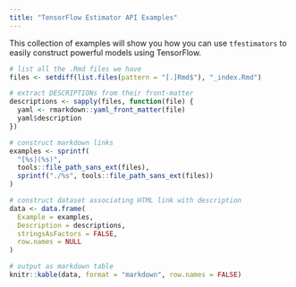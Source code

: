 ```yaml
---
title: "TensorFlow Estimator API Examples"
---
```


This collection of examples will show you how you can use
`tfestimators` to easily construct powerful models using TensorFlow.

```r
# list all the .Rmd files we have
files <- setdiff(list.files(pattern = "[.]Rmd$"), "_index.Rmd")

# extract DESCRIPTIONs from their front-matter
descriptions <- sapply(files, function(file) {
  yaml <- rmarkdown::yaml_front_matter(file)
  yaml$description
})

# construct markdown links
examples <- sprintf(
  "[%s](%s)",
  tools::file_path_sans_ext(files),
  sprintf("./%s", tools::file_path_sans_ext(files))
)

# construct dataset associating HTML link with description
data <- data.frame(
  Example = examples,
  Description = descriptions,
  stringsAsFactors = FALSE,
  row.names = NULL
)

# output as markdown table
knitr::kable(data, format = "markdown", row.names = FALSE)
```

